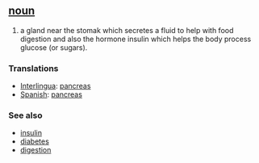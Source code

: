 == [[noun]] ==
#a gland near the stomak which secretes a fluid to help with food digestion and also the hormone insulin which helps the body process glucose (or sugars).

=== Translations ===
*[[Interlingua]]: [[pancreas]]
*[[Spanish]]: [[pancreas]]

=== See also ===
*[[insulin]]
*[[diabetes]]
*[[digestion]]